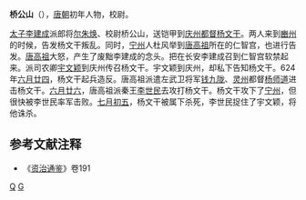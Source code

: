 '''桥公山'''（{{bd|?||?||}}），[[唐朝|唐朝]]初年人物，校尉。

[[太子|太子]][[李建成|李建成]]派郎将[[尔朱焕|尔朱焕]]、校尉桥公山，送铠甲到[[庆州|庆州]][[都督|都督]][[杨文干|杨文干]]。两人来到[[豳州|豳州]]的时候，告发杨文干叛乱。同时，[[宁州|宁州]]人杜风举到[[唐高祖|唐高祖]]所在的仁智宫，也进行告发。[[唐高祖|唐高祖]]大怒，产生了废黜李建成的念头。把在长安李建成召到仁智宫软禁起来。派司农卿[[宇文颖|宇文颖]]到庆州传召杨文干。宇文颖到庆州，却私下告知杨文干。624年[[六月廿四|六月廿四]]，杨文干起兵造反。唐高祖派遣左武卫将军[[钱九陇|钱九陇]]、[[灵州|灵州]]都督[[杨师道|杨师道]]进击杨文干。[[六月廿六|六月廿六]]，唐高祖派秦王[[李世民|李世民]]去攻打杨文干。杨文干攻下了[[宁州|宁州]]，但很快被李世民率军击败。[[七月初五|七月初五]]，杨文干被属下杀死，李世民捉住了宇文颖，将他诛杀。
==参考文献注释==
*《[[资治通鉴|资治通鉴]]》卷191

[[Category:唐朝政治人物|Q]]
[[Category:桥姓|G]]